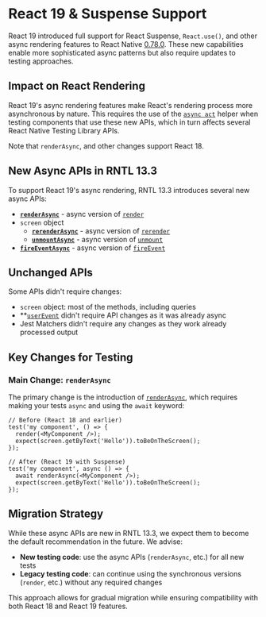 # React 19 & Suspense Support

React 19 introduced full support for React Suspense, `React.use()`, and other async rendering features to React Native [0.78.0](https://github.com/facebook/react-native/releases/tag/v0.78.0). These new capabilities enable more sophisticated async patterns but also require updates to testing approaches.

## Impact on React Rendering

React 19's async rendering features make React's rendering process more asynchronous by nature. This requires the use of the [`async act`](https://react.dev/reference/react/act) helper when testing components that use these new APIs, which in turn affects several React Native Testing Library APIs. 

Note that `renderAsync`, and other changes support React 18.

## New Async APIs in RNTL 13.3

To support React 19's async rendering, RNTL 13.3 introduces several new async APIs:

- **[`renderAsync`](docs/api/render#render-async)** - async version of [`render`](docs/api/render)
- `screen` object
    - **[`rerenderAsync`](docs/api/screen#rerender-async)** - async version of [`rerender`](docs/api/screen#rerender)
    - **[`unmountAsync`](docs/api/screen#unmount-async)** - async version of [`unmount`](docs/api/screen#unmount)
- **[`fireEventAsync`](docs/api/fire-event#fire-event-async)** - async version of [`fireEvent`](docs/api/fire-event#fire-event)

## Unchanged APIs

Some APIs didn't require changes:

- `screen` object: most of the methods, including queries
- **[`userEvent`](docs/api/user-event) didn't require API changes as it was already async
- Jest Matchers didn't require any changes as they work already processed output

## Key Changes for Testing

### Main Change: `renderAsync`

The primary change is the introduction of [`renderAsync`](docs/api/render#renderasync), which requires making your tests `async` and using the `await` keyword:

```tsx
// Before (React 18 and earlier)
test('my component', () => {
  render(<MyComponent />);
  expect(screen.getByText('Hello')).toBeOnTheScreen();
});

// After (React 19 with Suspense)
test('my component', async () => {
  await renderAsync(<MyComponent />);
  expect(screen.getByText('Hello')).toBeOnTheScreen();
});
```

## Migration Strategy

While these async APIs are new in RNTL 13.3, we expect them to become the default recommendation in the future. We advise:

- **New testing code**: use the async APIs (`renderAsync`, etc.) for all new tests
- **Legacy testing code**: can continue using the synchronous versions (`render`, etc.) without any required changes

This approach allows for gradual migration while ensuring compatibility with both React 18 and React 19 features.